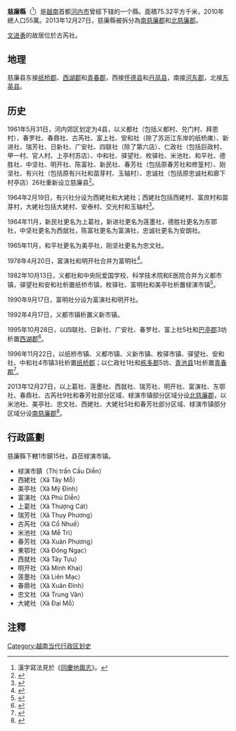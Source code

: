 '''慈廉縣'''（{{vie|v=Huyện Từ Liêm|hn=縣慈廉}}<ref>漢字寫法見於《[[同慶地輿志|同慶地輿志]]》。</ref>）是[[越南|越南]]首都[[河内市|河内市]]曾經下辖的一个縣。面積75.32平方千米，2010年總人口55萬。2013年12月27日，慈廉縣被拆分為[[南慈廉郡|南慈廉郡]]和[[北慈廉郡|北慈廉郡]]。

[[文进勇|文进勇]]的故居位於古芮社。

==地理==
慈廉县东接[[纸桥郡|纸桥郡]]、[[西湖郡|西湖郡]]和[[青春郡|青春郡]]，西接[[怀德县|怀德县]]和[[丹凤县_(越南)|丹凤县]]，南接[[河东郡_(越南)|河东郡]]，北接[[东英县|东英县]]。

==历史==
1961年5月31日，河内郊区划定为4县，以义都社（包括义都村、兑门村、拜恩村）、春罗社、春鼎社、古芮社、富上社、安和社（除了苏沥江东岸的纸桥庯）、新进社、瑞芳社、日新社、广安社、四联社（除了第六店）、仁政社（包括巨政村、甲一村、官人村、上亭村苏店）、中和社、驿望社、枚驿社、米池社、和平社、德胜社、中坚社、明开社、陈富社、新民社、春芳社（包括原春芳社和修篁村）、刚坚社、有兴社（包括原有兴社和苗芽村、玉轴村）、忠诚社（包括原忠诚社和廊下村亭店）26社重新设立慈廉县<ref>{{Cite web |url=https://thuvienphapluat.vn/van-ban/Bo-may-hanh-chinh/Quyet-dinh-78-CP-chia-khu-vuc-noi-ngoai-thanh-thanh-pho-Ha-Noi/20286/noi-dung.aspx |title=Quyết định 78-CP năm 1961 về việc chia các khu vực nội thành và ngoại thành của thành phố Hà Nội do Hội đồng Chính phủ ban hành |access-date=2020-02-19 |archive-url=https://web.archive.org/web/20200401095434/https://thuvienphapluat.vn/van-ban/Bo-may-hanh-chinh/Quyet-dinh-78-CP-chia-khu-vuc-noi-ngoai-thanh-thanh-pho-Ha-Noi/20286/noi-dung.aspx |archive-date=2020-04-01 |dead-url=yes }}</ref>。

1964年2月19日，有兴社分设为西姥社和大姥社；西姥社包括西姥村、富庶村和苗芽村，大姥社包括大姥村、安泰村、交光村和玉轴村<ref>{{Cite web |url=https://thuvienphapluat.vn/van-ban/Bo-may-hanh-chinh/Quyet-dinh-73-NV-chia-lai-dieu-chinh-dia-gioi-mot-so-xa-o-ngoai-thanh-Ha-noi-19659.aspx |title=Quyết định 73-NV năm 1964 về việc chia lại và điều chỉnh địa giới một số xã ở ngoại thành Hà-nội do Bộ trưởng Bộ Nôi vụ ban hành |accessdate=2020-02-19 |archive-date=2020-02-22 |archive-url=https://web.archive.org/web/20200222183807/https://thuvienphapluat.vn/van-ban/Bo-may-hanh-chinh/Quyet-dinh-73-NV-chia-lai-dieu-chinh-dia-gioi-mot-so-xa-o-ngoai-thanh-Ha-noi-19659.aspx |dead-url=no }}</ref>。

1964年11月，新民社更名为上葛社，新进社更名为莲墨社，德胜社更名为东鄂社，中坚社更名为西就社，陈富社更名为富演社，忠诚社更名为安朗社。

1965年11月，和平社更名为美亭社，刚坚社更名为忠文社。

1978年4月20日，富演社和明开社合并为富明社<ref>{{Cite web |url=https://thuvienphapluat.vn/van-ban/Bo-may-hanh-chinh/Quyet-dinh-70-BT-hop-nhat-xa-Phu-Dien-Minh-Khai-thuoc-huyen-Tu-Liem-Ha-Noi-thanh-xa-Phu-Minh/54768/noi-dung.aspx |title=Quyết định 70-BT năm 1978 về việc hợp nhất xã Phú Diễn và xã Minh Khai thuộc huyện Từ Liêm, thành phố Hà Nội, thành một xã lấy tên là xã Phú Minh do Bộ trưởng Phủ thủ tướng ban hành |accessdate=2020-02-19 |archive-date=2013-12-15 |archive-url=https://web.archive.org/web/20131215064513/http://thuvienphapluat.vn/van-ban/Bo-may-hanh-chinh/Quyet-dinh-70-BT-hop-nhat-xa-Phu-Dien-Minh-Khai-thuoc-huyen-Tu-Liem-Ha-Noi-thanh-xa-Phu-Minh/54768/noi-dung.aspx |dead-url=no }}</ref>。

1982年10月13日，义都社和中央阮爱国学校、科学技术院和E医院合并为义都市镇，驿望社和安和社析置纸桥市镇，枚驿社、富明社和美亭社析置梂演市镇<ref>{{Cite web |url=https://thuvienphapluat.vn/van-ban/Bo-may-hanh-chinh/Quyet-dinh-173-HDBT-phan-vach-dia-gioi-phuong-va-thi-tran-thanh-pho-Ha-Noi-43981.aspx |title=Quyết định 173-HĐBT năm 1982 về việc phân vạch địa giới một số phường và thị trấn thuộc thành phố Hà Nội do Hội đồng Bộ trưởng ban hành |accessdate=2020-02-19 |archive-date=2019-08-09 |archive-url=https://web.archive.org/web/20190809162443/https://thuvienphapluat.vn/van-ban/bo-may-hanh-chinh/Quyet-dinh-173-HDBT-phan-vach-dia-gioi-phuong-va-thi-tran-thanh-pho-Ha-Noi-43981.aspx |dead-url=no }}</ref>。

1990年9月17日，富明社分设为富演社和明开社。

1992年4月17日，义都市镇析置义新市镇。

1995年10月28日，以四联社、日新社、广安社、春罗社、富上社5社和[[巴亭郡|巴亭郡]]3坊析置[[西湖郡|西湖郡]]<ref>{{Cite web |url=https://thuvienphapluat.vn/van-ban/Bo-may-hanh-chinh/Nghi-dinh-69-CP-thanh-lap-quan-Tay-Ho-thuoc-thanh-pho-Ha-Noi-39593.aspx |title=Nghị định 69-CP năm 1995 về việc thành lập quận Tây Hồ thuộc thành phố Hà Nội |accessdate=2020-02-19 |archive-date=2020-04-01 |archive-url=https://web.archive.org/web/20200401095513/https://thuvienphapluat.vn/van-ban/Bo-may-hanh-chinh/Nghi-dinh-69-CP-thanh-lap-quan-Tay-Ho-thuoc-thanh-pho-Ha-Noi-39593.aspx |dead-url=no }}</ref>。

1996年11月22日，以纸桥市镇、义都市镇、义新市镇、枚驿市镇、驿望社、安和社、中和社4市镇3社析置[[纸桥郡|纸桥郡]]；以仁政社1社和[[栋多郡|栋多郡]]5坊、[[青池县|青池县]]1社析置[[青春郡|青春郡]]<ref>{{Cite web |url=https://thuvienphapluat.vn/van-ban/Bat-dong-san/Nghi-dinh-74-CP-thanh-lap-quan-Thanh-Xuan-quan-Cau-Giay-thanh-lap-va-doi-ten-mot-so-phuong-thuoc-thanh-pho-Ha-Noi-40215.aspx |title=Nghị định 74-CP năm 1996 về việc thành lập quận Thanh Xuân, quận Cầu Giấy, thành lập và đổi tên một số phường thuộc thành phố Hà Nội |accessdate=2020-02-19 |archive-date=2020-04-01 |archive-url=https://web.archive.org/web/20200401095501/https://thuvienphapluat.vn/van-ban/Bat-dong-san/Nghi-dinh-74-CP-thanh-lap-quan-Thanh-Xuan-quan-Cau-Giay-thanh-lap-va-doi-ten-mot-so-phuong-thuoc-thanh-pho-Ha-Noi-40215.aspx |dead-url=no }}</ref>。

2013年12月27日，以上葛社、莲墨社、西就社、瑞芳社、明开社、富演社、东鄂社、春鼎社、古芮社9社和春芳社部分区域、梂演市镇部分区域分设[[北慈廉郡|北慈廉郡]]，以米池社、美亭社、忠文社、西姥社、大姥社5社和春芳社部分区域、梂演市镇部分区域分设[[南慈廉郡|南慈廉郡]]<ref>{{Cite web |url=https://thuvienphapluat.vn/van-ban/Bo-may-hanh-chinh/Nghi-quyet-132-NQ-CP-nam-2013-dieu-chinh-dia-gioi-hanh-chinh-Tu-Liem-Ha-Noi-217666.aspx |title=Nghị quyết 132/NQ-CP năm 2013 điều chỉnh địa giới hành chính huyện Từ Liêm để thành lập 02 quận và 23 phường thuộc thành phố Hà Nội do Chính phủ ban hành |accessdate=2020-02-19 |archive-date=2020-04-01 |archive-url=https://web.archive.org/web/20200401095519/https://thuvienphapluat.vn/van-ban/Bo-may-hanh-chinh/Nghi-quyet-132-NQ-CP-nam-2013-dieu-chinh-dia-gioi-hanh-chinh-Tu-Liem-Ha-Noi-217666.aspx |dead-url=no }}</ref>。

==行政區劃==
慈廉縣下轄1市鎮15社，县莅梂演市镇。
*梂演市鎮（Thị trấn Cầu Diễn）
*西姥社（Xã Tây Mỗ）
*美亭社（Xã Mỹ Đình）
*富演社（Xã Phú Diễn）
*上葛社（Xã Thượng Cát）
*瑞芳社（Xã Thụy Phương）
*古芮社（Xã Cổ Nhuế）
*米池社（Xã Mễ Trì）
*春芳社（Xã Xuân Phương）
*東鄂社（Xã Đông Ngạc）
*西就社（Xã Tây Tựu）
*明开社（Xã Minh Khai）
*莲墨社（Xã Liên Mạc）
*春鼎社（Xã Xuân Đỉnh）
*忠文社（Xã Trung Văn）
*大姥社（Xã Đại Mỗ）

==注釋==
{{reflist}}

[[Category:越南当代行政区划史|Category:越南当代行政区划史]]